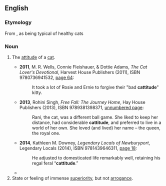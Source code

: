 ==English==

===Etymology===
From {{blend|cat|attitude|lang=en}}, as being typical of healthy cats

===Noun===
{{en-noun|-}}

# {{context|humorous|lang=en}} The [[attitude]] of a [[cat]].
#* '''2011''', M. R. Wells, Connie Fleishauer, & Dottie Adams, ''The Cat Lover's Devotional'', Harvest House Publishers (2011), ISBN 9780736941532, [https://books.google.com/books?id=JMSdXnXS36wC&pg=PA64&dq=%22bad+cattitude%22 page 64]:
#*: It took a lot of Rosie and Ernie to forgive their "bad '''cattitude'''" kitty.
#* '''2013''', Rohini Singh, ''Free Fall: The Journey Home'', Hay House Publishers (2013), ISBN 9789381398371, [https://books.google.com/books?id=DA89BAAAQBAJ&pg=PT8&dq=%22cattitude%22 unnumbered page]:
#*: Rani, the cat, was a different ball game. She liked to keep her distance, had considerable '''cattitude''', and preferred to live in a world of her own. She loved (and lived) her name – the queen, the royal one.
#* '''2014''', Kathleen M. Downey, ''Legendary Locals of Newburyport'', Legendary Locals (2014), ISBN 9781439646311, [https://books.google.com/books?id=PSkTBAAAQBAJ&pg=PA18&dq=%22cattitude%22 page 18]:
#*: He adjusted to domesticated life remarkably well, retaining his regal feral “'''cattitude'''.”
#* {{seemoreCites|lang=en}}
# State or feeling of immense [[superiority]], but not [[arrogance]].